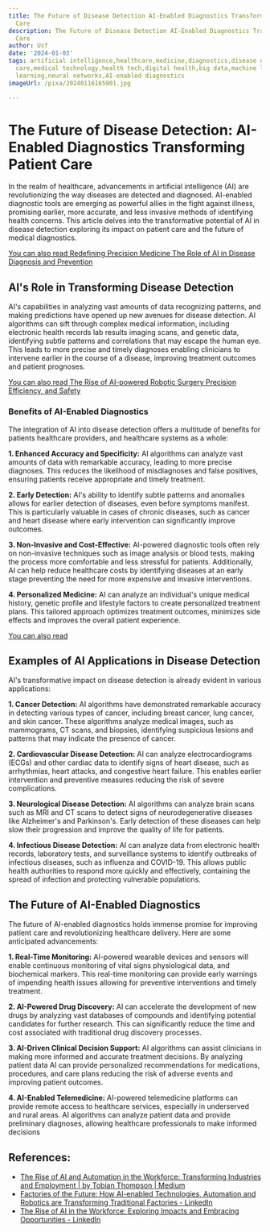 ```yaml
---
title: The Future of Disease Detection AI-Enabled Diagnostics Transforming Patient
  Care
description: The Future of Disease Detection AI-Enabled Diagnostics Transforming Patient
  Care
author: Usf
date: '2024-01-03'
tags: artificial intelligence,healthcare,medicine,diagnostics,disease detection,patient
  care,medical technology,health tech,digital health,big data,machine learning,deep
  learning,neural networks,AI-enabled diagnostics
imageUrl: /pixa/20240116165901.jpg

---
```

# The Future  of Disease Detection: AI-Enabled Diagnostics Transforming Patient Care

In the realm of healthcare, advancements  in artificial intelligence (AI) are  revolutionizing the way diseases are detected and diagnosed. AI-enabled diagnostic tools are emerging as powerful allies in the fight against illness, promising earlier, more accurate, and less invasive methods  of identifying  health concerns. This article delves into the  transformative potential of AI in disease  detection exploring its impact on patient care and  the future of medical diagnostics.

[You can  also read Redefining Precision Medicine The Role of AI in Disease  Diagnosis and Prevention](Redefining%20Precision%20Medicine%20The%20Role%20of%20AI%20in%20Disease%20Diagnosis%20and%20Prevention)


## AI's Role in Transforming  Disease Detection

AI's capabilities in analyzing vast amounts  of data recognizing patterns, and making  predictions have opened  up new avenues  for disease  detection. AI algorithms can sift through complex medical information, including electronic health records lab results imaging scans,  and genetic data, identifying subtle patterns and correlations that  may escape the human eye. This leads to more precise and timely diagnoses enabling clinicians to intervene earlier in the course of a disease, improving treatment outcomes and patient prognoses.

[You can also read The Rise of  AI-powered Robotic Surgery Precision Efficiency, and Safety](The%20Rise%20of%20AI-powered%20Robotic%20Surgery%20Precision%2C%20Efficiency%2C%20and%20Safety)


### Benefits of AI-Enabled Diagnostics

The  integration of  AI into disease detection offers a multitude of  benefits for patients healthcare providers, and healthcare systems as a whole:

**1. Enhanced  Accuracy and Specificity:** AI algorithms can analyze vast amounts of data with remarkable accuracy, leading to more precise diagnoses. This reduces the likelihood of  misdiagnoses and false positives, ensuring patients receive appropriate and timely treatment.

**2. Early Detection:** AI's ability to identify subtle patterns and anomalies allows for earlier  detection of diseases, even before symptoms manifest. This is particularly valuable in cases of chronic  diseases,  such  as cancer and heart  disease where early intervention can  significantly improve outcomes.

**3. Non-Invasive and  Cost-Effective:** AI-powered  diagnostic tools often rely on non-invasive techniques such as image analysis or blood tests, making the process more comfortable and less stressful for patients. Additionally, AI can help reduce healthcare costs by identifying diseases  at an early stage preventing the need for more expensive and invasive interventions.

**4. Personalized  Medicine:** AI can analyze an individual's unique medical history, genetic profile and lifestyle factors to create personalized  treatment plans. This tailored  approach optimizes treatment outcomes, minimizes side effects and  improves the overall patient experience.

[You can also read ]()


##  Examples of AI Applications in Disease Detection

AI's  transformative impact on disease detection is already evident in various applications:

**1. Cancer Detection:** AI algorithms have demonstrated remarkable accuracy in detecting various types of  cancer, including breast cancer, lung  cancer, and skin cancer. These  algorithms analyze medical images, such as mammograms, CT scans, and biopsies, identifying suspicious lesions and  patterns that  may indicate the presence of cancer.

**2. Cardiovascular Disease Detection:**  AI can analyze electrocardiograms (ECGs) and other cardiac data to identify signs of heart  disease, such as arrhythmias, heart attacks, and congestive heart failure. This enables earlier intervention and preventive measures reducing the risk of severe complications.

**3. Neurological Disease Detection:** AI  algorithms can analyze brain scans such as MRI and CT  scans to detect signs of neurodegenerative  diseases  like Alzheimer's and Parkinson's. Early detection of these diseases can help slow their progression and improve the quality of life for patients.

**4. Infectious Disease Detection:**  AI can  analyze  data from electronic health records, laboratory tests, and surveillance systems to identify outbreaks of infectious diseases, such  as  influenza and COVID-19. This allows public health authorities  to  respond more quickly and effectively,  containing the spread of infection and protecting vulnerable populations.

## The  Future of AI-Enabled Diagnostics

The  future of AI-enabled diagnostics holds immense promise for improving patient care and revolutionizing healthcare delivery. Here are some anticipated advancements:

**1. Real-Time Monitoring:** AI-powered  wearable devices and  sensors will enable continuous monitoring  of vital signs physiological data, and biochemical markers. This real-time monitoring can provide early warnings of impending health issues allowing for preventive interventions and  timely treatment.

**2. AI-Powered Drug Discovery:** AI can accelerate the development  of new drugs by analyzing vast databases of compounds and identifying potential  candidates for further  research.  This can significantly reduce the time and cost  associated with traditional drug discovery processes.

**3.  AI-Driven Clinical  Decision Support:** AI algorithms can assist clinicians in making more informed and accurate treatment decisions. By analyzing patient data AI can  provide personalized recommendations  for medications, procedures, and care plans reducing the risk of  adverse events and improving patient outcomes.

**4. AI-Enabled Telemedicine:** AI-powered telemedicine platforms can provide remote access to healthcare services, especially in underserved and rural areas. AI algorithms can analyze patient data and provide  preliminary diagnoses, allowing healthcare professionals to make informed decisions

## References:
- [The Rise of AI and Automation in the Workforce: Transforming Industries and Employment | by Tobian Thompson | Medium](https://medium.com/@tobianthompson91/the-rise-of-ai-and-automation-in-the-workforce-transforming-industries-and-employment-209084193504)
- [Factories of the Future: How AI-enabled Technologies, Automation and Robotics are Transforming Traditional Factories - LinkedIn](https://www.linkedin.com/pulse/factories-future-how-ai-enabled-technologies-robotics-nii-simmonds)
- [The Rise of AI in the Workforce: Exploring Impacts and Embracing Opportunities - LinkedIn](https://www.linkedin.com/pulse/rise-ai-workforce-exploring-impacts-embracing-opportunities)
